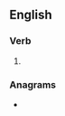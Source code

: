 {{also|copulâtes}}
==English==

===Verb===
{{head|en|verb form}}

# {{en-third-person singular of|copulate}}

===Anagrams===
* {{anagrams|en|a=acelopstu|outplaces|scopulate}}